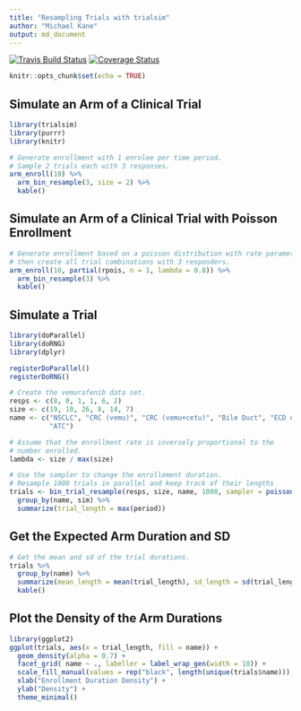 ```yaml
---
title: "Resampling Trials with trialsim"
author: "Michael Kane"
output: md_document
---
```


[![Travis Build Status](https://travis-ci.org/kaneplusplus/trialsim.svg?branch=master)](https://travis-ci.org/kaneplusplus/trialsim)
[![Coverage Status](https://codecov.io/gh/kaneplusplus/trialsim/branch/master/graph/badge.svg)](https://codecov.io/gh/kaneplusplus/trialsim)

```r
knitr::opts_chunk$set(echo = TRUE)
```

## Simulate an Arm of a Clinical Trial

```r
library(trialsim)
library(purrr)
library(knitr)

# Generate enrollment with 1 enrolee per time period.
# Sample 2 trials each with 3 responses.
arm_enroll(10) %>%
  arm_bin_resample(3, size = 2) %>% 
  kable()
```

## Simulate an Arm of a Clinical Trial with Poisson Enrollment

```r
# Generate enrollment based on a poisson distribution with rate parameter 0.8
# then create all trial combinations with 3 responders.
arm_enroll(10, partial(rpois, n = 1, lambda = 0.8)) %>%
  arm_bin_resample(3) %>%
  kable()
```

## Simulate a Trial

```r
library(doParallel)
library(doRNG)
library(dplyr)

registerDoParallel()
registerDoRNG()

# Create the vemurafenib data set.
resps <- c(8, 0, 1, 1, 6, 2)
size <- c(19, 10, 26, 8, 14, 7)
name <- c("NSCLC", "CRC (vemu)", "CRC (vemu+cetu)", "Bile Duct", "ECD or LCH",
          "ATC")

# Assume that the enrollment rate is inversely proportional to the
# number enrolled.
lambda <- size / max(size)

# Use the sampler to change the enrollement duration.
# Resample 1000 trials in parallel and keep track of their lengths
trials <- bin_trial_resample(resps, size, name, 1000, sampler = poisson_sampler(lambda)) %>%
  group_by(name, sim) %>% 
  summarize(trial_length = max(period))
```

## Get the Expected Arm Duration and SD

```r
# Get the mean and sd of the trial durations.
trials %>%
  group_by(name) %>% 
  summarize(mean_length = mean(trial_length), sd_length = sd(trial_length)) %>%
  kable()
```

## Plot the Density of the Arm Durations

```r
library(ggplot2)
ggplot(trials, aes(x = trial_length, fill = name)) +
  geom_density(alpha = 0.7) +
  facet_grid( name ~ ., labeller = label_wrap_gen(width = 10)) +
  scale_fill_manual(values = rep("black", length(unique(trials$name))), guide = FALSE) +
  xlab("Enrollment Duration Density") +
  ylab("Density") +
  theme_minimal()

```

